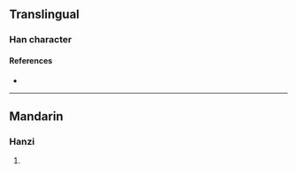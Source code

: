 {{character info/new}}
==Translingual==

===Han character===
{{Han char|rn=96|rad=玉|as=14|sn=18|four=18140|canj=MGISK|ids=⿰𤣩敷}}

====References====
* {{Han ref|kx=0744.060|dkj=21334|hdz=21144.130|uh=74B7|ud=29879|bh=F275|bd=62069}}

----

==Mandarin==

===Hanzi===
{{cmn-hanzi|pin=[[lú]] ([[lu2]])|wg=lu<sup>2</sup>}}

# {{defn|lang=cmn|sort=玉14}}